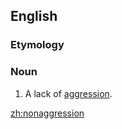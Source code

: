 ==English==

===Etymology===
{{prefix|non|aggression}}

===Noun===
{{en-noun|-|s}}

# A lack of [[aggression]].

[[zh:nonaggression]]